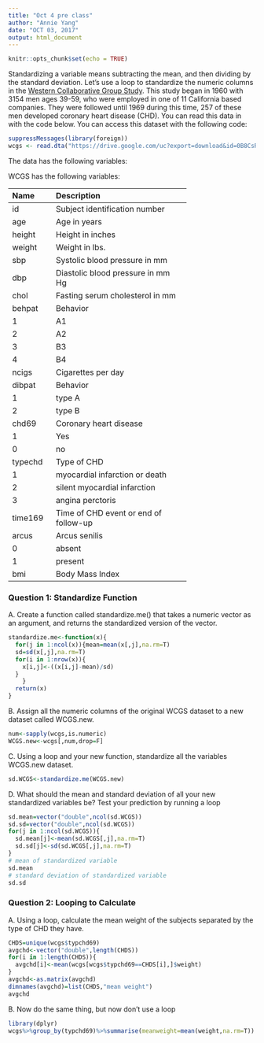 ```yaml
---
title: "Oct 4 pre class"
author: "Annie Yang"
date: "OCT 03, 2017"
output: html_document
---
```


```r
knitr::opts_chunk$set(echo = TRUE)
```








Standardizing a variable means subtracting the mean, and then dividing by the standard deviation. Let’s use a loop to standardize the numeric columns in the [Western Collaborative Group Study](https://clinicaltrials.gov/ct2/show/NCT00005174). This study began in 1960 with 3154 men ages 39-59, who were employed in one of 11 California based companies. They were followed until 1969 during this time, 257 of these men developed coronary heart disease (CHD). You can read this data in with the code below. You can access this dataset with the following code:

```R

suppressMessages(library(foreign))
wcgs <- read.dta("https://drive.google.com/uc?export=download&id=0B8CsRLdwqzbzYWxfN3ExQllBQkU")
```

The data has the following variables:



WCGS has the following variables:

-----------------------------------------------------------
Name    Description
------- -------------------------------------------
id      Subject identification number

age     Age in years

height  Height in inches

weight  Weight in lbs.

sbp     Systolic blood pressure in mm 

dbp     Diastolic blood pressure in mm Hg

chol    Fasting serum cholesterol in mm 

behpat  Behavior

  1       A1

  2       A2

  3       B3

  4       B4

ncigs   Cigarettes per day

dibpat  Behavior

1       type A

2       type B

chd69   Coronary heart disease

1       Yes

0       no

typechd Type of CHD

1       myocardial infarction or death

2       silent myocardial infarction

3       angina perctoris

time169 Time of CHD event or end of follow-up

arcus   Arcus senilis

0       absent

1       present

bmi     Body Mass Index
-----------------------------------------------------------




### Question 1: Standardize Function

A. Create a function called standardize.me() that takes a numeric vector as an argument, and returns the standardized version of the vector. 

```r
standardize.me<-function(x){
  for(j in 1:ncol(x)){mean=mean(x[,j],na.rm=T)
  sd=sd(x[,j],na.rm=T)
  for(i in 1:nrow(x)){
    x[i,j]<-((x[i,j]-mean)/sd)
  }
    }
  return(x)
}
```

B. Assign all the numeric columns of the original WCGS dataset to a new dataset called WCGS.new.

```r
num<-sapply(wcgs,is.numeric)
WCGS.new<-wcgs[,num,drop=F]
```

C. Using a loop and your new function, standardize all the variables WCGS.new dataset.

```r
sd.WCGS<-standardize.me(WCGS.new)
```

D. What should the mean and standard deviation of all your new standardized variables be? Test your prediction by running a loop

```r
sd.mean=vector("double",ncol(sd.WCGS))
sd.sd=vector("double",ncol(sd.WCGS))
for(j in 1:ncol(sd.WCGS)){
  sd.mean[j]<-mean(sd.WCGS[,j],na.rm=T)
  sd.sd[j]<-sd(sd.WCGS[,j],na.rm=T)
}
# mean of standardized variable
sd.mean
# standard deviation of standardized variable
sd.sd
```



### Question 2: Looping to Calculate

A. Using a loop, calculate the mean weight of the subjects separated by the type of CHD they have.

```r
CHDS=unique(wcgs$typchd69)
avgchd<-vector("double",length(CHDS))
for(i in 1:length(CHDS)){
  avgchd[i]<-mean(wcgs[wcgs$typchd69==CHDS[i],]$weight)
}
avgchd<-as.matrix(avgchd)
dimnames(avgchd)=list(CHDS,"mean weight")
avgchd
```

B. Now do the same thing, but now don’t use a loop

```r
library(dplyr)
wcgs%>%group_by(typchd69)%>%summarise(meanweight=mean(weight,na.rm=T))
```
